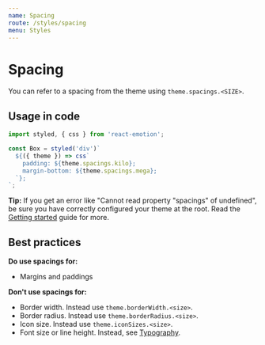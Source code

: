 ```yaml
---
name: Spacing
route: /styles/spacing
menu: Styles
---
```



# Spacing

You can refer to a spacing from the theme using `theme.spacings.<SIZE>`.

<Spacing spacingName="byte"/>
<Spacing spacingName="kilo"/>
<Spacing spacingName="mega"/>
<Spacing spacingName="giga"/>
<Spacing spacingName="tera"/>
<Spacing spacingName="peta"/>
<Spacing spacingName="exa"/>
<Spacing spacingName="zetta"/>

## Usage in code

```javascript
import styled, { css } from 'react-emotion';

const Box = styled('div')`
  ${({ theme }) => css`
    padding: ${theme.spacings.kilo};
    margin-bottom: ${theme.spacings.mega};
  `};
`;
```

**Tip:** If you get an error like "Cannot read property
"spacings" of undefined", be sure you have correctly
configured your theme at the root. Read the
[Getting started](/getting-started/developers#configuring-the-theme) guide for more.

## Best practices

**Do use spacings for:**

- Margins and paddings

**Don't use spacings for:**

- Border width. Instead use `theme.borderWidth.<size>`.
- Border radius. Instead use `theme.borderRadius.<size>`.
- Icon size. Instead use `theme.iconSizes.<size>`.
- Font size or line height. Instead, see [Typography](/styles/typography).
